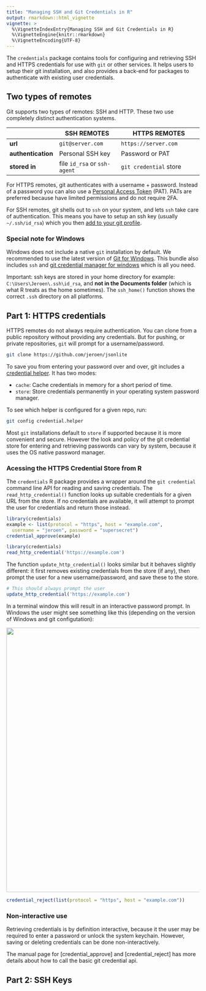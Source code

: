 ```yaml
---
title: "Managing SSH and Git Credentials in R"
output: rmarkdown::html_vignette
vignette: >
  %\VignetteIndexEntry{Managing SSH and Git Credentials in R}
  %\VignetteEngine{knitr::rmarkdown}
  %\VignetteEncoding{UTF-8}
---
```


The `credentials` package contains tools for configuring and retrieving SSH and HTTPS credentials for use with `git` or other services. It helps users to setup their git installation, and also provides a back-end for packages to authenticate with existing user credentials.

## Two types of remotes

Git supports two types of remotes: SSH and HTTP. These two use completely distinct authentication systems. 


|         | SSH REMOTES      | HTTPS REMOTES          |
|---------|------------------|------------------------|
| __url__     | `git@server.com` | `https://server.com`   |
| __authentication__    | Personal SSH key          | Password or PAT         |
| __stored in__ | file `id_rsa` or `ssh-agent` | `git credential` store |

For HTTPS remotes, git authenticates with a username + password. Instead of a password you can also use a [Personal Access Token](https://github.com/settings/tokens) (PAT). PATs are preferred because have limited permissions and do not require 2FA.

For SSH remotes, git shells out to `ssh` on your system, and lets `ssh` take care of authentication. This means you have to setup an ssh key (usually `~/.ssh/id_rsa`) which you then [add to your git profile](https://github.com/settings/ssh/new).

### Special note for Windows

Windows does not include a native `git` installation by default. We recommended to use the latest version of [Git for Windows](https://git-scm.com/download/win). This bundle also includes `ssh` and [git credential manager for windows](https://github.com/Microsoft/Git-Credential-Manager-for-Windows) which is all you need.

Important: ssh keys are stored in your home directory for example: `C:\Users\Jeroen\.ssh\id_rsa`, and __not in the Documents folder__ (which is what R treats as the home sometimes). The `ssh_home()` function shows the correct `.ssh` directory on all platforms.

## Part 1: HTTPS credentials

HTTPS remotes do not always require authentication. You can clone from a public repository without providing any credentials. But for pushing, or private repositories, `git` will prompt for a username/password.

```sh
git clone https://github.com/jeroen/jsonlite
```

To save you from entering your password over and over, git includes a [credential helper](https://git-scm.com/docs/gitcredentials). It has two modes:

 - `cache`: Cache credentials in memory for a short period of time.
 - `store`: Store credentials permanently in your operating system password manager.
 
To see which helper is configured for a given repo, run:

```sh
git config credential.helper
```

Most `git` installations default to `store` if supported because it is more convenient and secure. However the look and policy of the git credential store for entering and retrieving passwords can vary by system, because it uses the OS native password manager.

### Acessing the HTTPS Credential Store from R

The `credentials` R package provides a wrapper around the `git credential` command line API for reading and saving credentials. The `read_http_credential()` function looks up suitable credentials for a given URL from the store. If no credentials are available, it will attempt to prompt the user for credentials and return those instead.

```r
library(credentials)
example <- list(protocol = "https", host = "example.com",
  username = "jeroen", password = "supersecret")
credential_approve(example)
```

```r
library(credentials)
read_http_credential('https://example.com')
```

The function `update_http_credential()` looks similar but it behaves slightly different: it first removes existing credentials from the store (if any), then prompt the user for a new username/password, and save these to the store.

```r
# This should always prompt the user
update_http_credential('https://example.com')
```

In a terminal window this will result in an interactive password prompt. In Windows the user might see something like this (depending on the version of Windows and git configutation):

<img style="width:690px; padding:0;" src="wincred.png">

```r
credential_reject(list(protocol = "https", host = "example.com"))
```

### Non-interactive use

Retrieving credentials is by definition interactive, because it the user may be required to enter a password or unlock the system keychain. However, saving or deleting credentials can be done non-interactively. 

The manual page for [credential_approve] and [credential_reject] has more details about how to call the basic git credential api. 


## Part 2: SSH Keys

